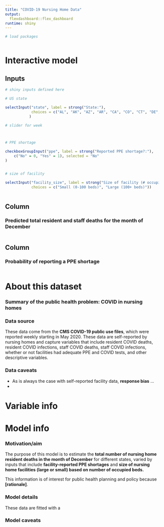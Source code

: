 ```yaml
---
title: "COVID-19 Nursing Home Data"
output: 
  flexdashboard::flex_dashboard
runtime: shiny
---
```


```r
# load packages



```



Interactive model
=======================================================================

Inputs {.sidebar}
-------------------------------------

```r
# shiny inputs defined here

# US state

selectInput("state", label = strong("State:"),
            choices = c("AL", "AK", "AZ", "AR", "CA", "CO", "CT", "DE", "FL", "GA", "HI", "ID", "IL", "IN", "IA", "KS", "KY", "LA", "ME", "MD", "MA", "MI", "MN", "MS", "MO", "MT", "NE", "NV", "NH", "NJ", "NM", "NY", "NC", "ND", "OH", "OK", "OR", "PA", "RI", "SC", "SD", "TN", "TX", "UT", "VT", "VA", "WA", "WV", "WI", "WY"), selected = "AL"
           )

# slider for week



# PPE shortage

checkboxGroupInput("ppe", label = strong("Reported PPE shortage?:"),
    c("No" = 0, "Yes" = 1), selected = "No"
)


# size of facility

selectInput("facility_size", label = strong("Size of facility (# occupied beds):"), 
            choices = c("Small (0-100 beds)", "Large (100+ beds)"))



```
 
Column
-------------------------------------
    
### Predicted total resident and staff deaths for the month of December
    
```r


```

Column
-------------------------------------
    
### Probability of reporting a PPE shortage
    
```r


```


About this dataset
=======================================================================

### **Summary of the public health problem: COVID in nursing homes**

### **Data source**

These data come from the **CMS COVID-19 public use files**, which were reported weekly starting in May 2020. These data are self-reported by nursing homes and capture variables that include resident COVID deaths, resident COVID infections, staff COVID deaths, staff COVID infections, whether or not facilities had adequate PPE and COVID tests, and other descriptive variables. 

### **Data caveats**

+ As is always the case with self-reported facility data, **response bias** ...
+ 

Variable info
=======================================================================



Model info
=======================================================================

### Motivation/aim

The purpose of this model is to estimate the **total number of nursing home resident deaths in the month of December** for different states, varied by inputs that include  **facility-reported PPE shortages** and **size of nursing home facilities (large or small) based on number of occupied beds.**  

This information is of interest for public health planning and policy because **[rationale]**. 

### Model details

These data are fitted with a 


### Model caveats

